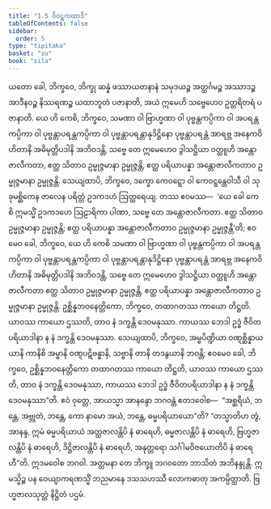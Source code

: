 ```yaml
---
title: "1.5 ဝိဝဋ္ဋကထာဒိ"
tableOfContents: false
sidebar:
  order: 5
type: "tipitaka"
basket: "su"
book: "sila"
---
```



<DynamicBreadcrumb />

<Division number="145" book="sila" e="ch" v="6" p="42">

<Paragraph number="218" book="sila">
ယတော ခေါ, ဘိက္ခဝေ, ဘိက္ခု ဆန္နံ ဖဿာယတနာနံ သမုဒယဉ္စ အတ္ထင်္ဂမဉ္စ အဿာဒဉ္စ အာဒီနဝဉ္စ နိဿရဏဉ္စ ယထာဘူတံ ပဇာနာတိ, အယံ ဣမေဟိ သဗ္ဗေဟေဝ ဥတ္တရိတရံ ပဇာနာတိ.
</Paragraph>

</Division>
<Division number="146" book="sila" e="ch" v="6" p="42">

<Paragraph number="219" book="sila">
ယေ ဟိ ကေစိ, ဘိက္ခဝေ, သမဏာ ဝါ ဗြာဟ္မဏာ ဝါ ပုဗ္ဗန္တကပ္ပိကာ ဝါ အပရန္တကပ္ပိကာ ဝါ ပုဗ္ဗန္တာပရန္တကပ္ပိကာ ဝါ ပုဗ္ဗန္တာပရန္တာနုဒိဋ္ဌိနော ပုဗ္ဗန္တာပရန္တံ အာရဗ္ဘ အနေကဝိဟိတာနိ အဓိမုတ္တိပဒါနိ အဘိဝဒန္တိ, သဗ္ဗေ တေ ဣမေဟေဝ ဒွါသဋ္ဌိယာ ဝတ္ထူဟိ အန္တောဇာလီကတာ, ဧတ္ထ သိတာဝ ဥမ္မုဇ္ဇမာနာ ဥမ္မုဇ္ဇန္တိ, ဧတ္ထ ပရိယာပန္နာ အန္တောဇာလီကတာဝ ဥမ္မုဇ္ဇမာနာ ဥမ္မုဇ္ဇန္တိ.
</Paragraph>

<Paragraph number="220" book="sila">
သေယျထာပိ, ဘိက္ခဝေ, ဒက္ခော ကေဝဋ္ဋော ဝါ ကေဝဋ္ဋန္တေဝါသီ ဝါ သုခုမစ္ဆိကေန ဇာလေန ပရိတ္တံ ဥဒကဒဟံ ဩတ္ထရေယျ. တဿ ဧဝမဿ—  ‘ယေ ခေါ ကေစိ ဣမသ္မိံ ဥဒကဒဟေ ဩဠာရိကာ ပါဏာ, သဗ္ဗေ တေ အန္တောဇာလီကတာ. ဧတ္ထ သိတာဝ ဥမ္မုဇ္ဇမာနာ ဥမ္မုဇ္ဇန္တိ; ဧတ္ထ ပရိယာပန္နာ အန္တောဇာလီကတာဝ ဥမ္မုဇ္ဇမာနာ ဥမ္မုဇ္ဇန္တီ’တိ; ဧဝမေဝ ခေါ, ဘိက္ခဝေ, ယေ ဟိ ကေစိ သမဏာ ဝါ ဗြာဟ္မဏာ ဝါ ပုဗ္ဗန္တကပ္ပိကာ ဝါ အပရန္တကပ္ပိကာ ဝါ ပုဗ္ဗန္တာပရန္တကပ္ပိကာ ဝါ ပုဗ္ဗန္တာပရန္တာနုဒိဋ္ဌိနော ပုဗ္ဗန္တာပရန္တံ အာရဗ္ဘ အနေကဝိဟိတာနိ အဓိမုတ္တိပဒါနိ အဘိဝဒန္တိ, သဗ္ဗေ တေ ဣမေဟေဝ ဒွါသဋ္ဌိယာ ဝတ္ထူဟိ အန္တောဇာလီကတာ ဧတ္ထ သိတာဝ ဥမ္မုဇ္ဇမာနာ ဥမ္မုဇ္ဇန္တိ, ဧတ္ထ ပရိယာပန္နာ အန္တောဇာလီကတာဝ ဥမ္မုဇ္ဇမာနာ ဥမ္မုဇ္ဇန္တိ.
</Paragraph>

</Division>
<Division number="147" book="sila" e="ch" v="6" p="42">

<Paragraph number="221" book="sila">
ဥစ္ဆိန္နဘဝနေတ္တိကော, ဘိက္ခဝေ, တထာဂတဿ ကာယော တိဋ္ဌတိ. ယာဝဿ ကာယော ဌဿတိ, တာဝ နံ ဒက္ခန္တိ ဒေဝမနုဿာ. ကာယဿ ဘေဒါ ဥဒ္ဓံ ဇီဝိတပရိယာဒါနာ န နံ ဒက္ခန္တိ ဒေဝမနုဿာ.
</Paragraph>

<Paragraph number="222" book="sila">
သေယျထာပိ, ဘိက္ခဝေ, အမ္ဗပိဏ္ဍိယာ ဝဏ္ဋစ္ဆိန္နာယ ယာနိ ကာနိစိ အမ္ဗာနိ ဝဏ္ဋပဋိဗန္ဓာနိ, သဗ္ဗာနိ တာနိ တဒနွယာနိ ဘဝန္တိ; ဧဝမေဝ ခေါ, ဘိက္ခဝေ, ဥစ္ဆိန္နဘဝနေတ္တိကော တထာဂတဿ ကာယော တိဋ္ဌတိ, ယာဝဿ ကာယော ဌဿတိ, တာဝ နံ ဒက္ခန္တိ ဒေဝမနုဿာ, ကာယဿ ဘေဒါ ဥဒ္ဓံ ဇီဝိတပရိယာဒါနာ န နံ ဒက္ခန္တိ ဒေဝမနုဿာ”တိ.
</Paragraph>

</Division>
<Division number="148" book="sila" e="ch" v="6" p="43">

<Paragraph number="223" book="sila">
ဧဝံ ဝုတ္တေ, အာယသ္မာ အာနန္ဒော ဘဂဝန္တံ ဧတဒဝေါစ—  “အစ္ဆရိယံ, ဘန္တေ, အဗ္ဘုတံ, ဘန္တေ, ကော နာမော အယံ, ဘန္တေ, ဓမ္မပရိယာယော”တိ? “တသ္မာတိဟ တွံ, အာနန္ဒ, ဣမံ ဓမ္မပရိယာယံ အတ္ထဇာလန္တိပိ နံ ဓာရေဟိ, ဓမ္မဇာလန္တိပိ နံ ဓာရေဟိ, ဗြဟ္မဇာလန္တိပိ နံ ဓာရေဟိ, ဒိဋ္ဌိဇာလန္တိပိ နံ ဓာရေဟိ, အနုတ္တရော သင်္ဂါမဝိဇယောတိပိ နံ ဓာရေဟီ”တိ.
</Paragraph>

</Division>
<Division number="149" book="sila" e="ch" v="6" p="43">

<Paragraph number="224" book="sila">
ဣဒမဝေါစ ဘဂဝါ. အတ္တမနာ တေ ဘိက္ခူ ဘဂဝတော ဘာသိတံ အဘိနန္ဒုန္တိ. ဣမသ္မိဉ္စ ပန ဝေယျာကရဏသ္မိံ ဘညမာနေ ဒသသဟဿီ လောကဓာတု အကမ္ပိတ္ထာတိ.

</Paragraph>
</Division>

<Paragraph number="225" type="center" book="sila">
ဗြဟ္မဇာလသုတ္တံ နိဋ္ဌိတံ ပဌမံ.
</Paragraph>